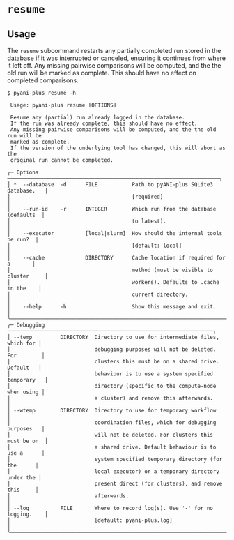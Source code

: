 # `resume` {#plot-resume.unnambered}

## Usage
The `resume` subcommand restarts any partially completed run stored in the database if it was interrupted or canceled, ensuring it continues from where it left off. Any missing pairwise comparisons will be computed, and the the old run will be marked as complete. This should have no effect on completed comparisons.

```shell
$ pyani-plus resume -h
                                                                                     
 Usage: pyani-plus resume [OPTIONS]                                             
                                                                                
 Resume any (partial) run already logged in the database.                       
 If the run was already complete, this should have no effect.                   
 Any missing pairwise comparisons will be computed, and the the old run will be 
 marked as complete.                                                            
 If the version of the underlying tool has changed, this will abort as the      
 original run cannot be completed.                                              
                                                                                
╭─ Options ────────────────────────────────────────────────────────────────────╮
│ *  --database  -d      FILE           Path to pyANI-plus SQLite3 database.   │
│                                       [required]                             │
│    --run-id    -r      INTEGER        Which run from the database (defaults  │
│                                       to latest).                            │
│    --executor          [local|slurm]  How should the internal tools be run?  │
│                                       [default: local]                       │
│    --cache             DIRECTORY      Cache location if required for a       │
│                                       method (must be visible to cluster     │
│                                       workers). Defaults to .cache in the    │
│                                       current directory.                     │
│    --help      -h                     Show this message and exit.            │
╰──────────────────────────────────────────────────────────────────────────────╯
╭─ Debugging ──────────────────────────────────────────────────────────────────╮
│ --temp         DIRECTORY  Directory to use for intermediate files, which for │
│                           debugging purposes will not be deleted. For        │
│                           clusters this must be on a shared drive. Default   │
│                           behaviour is to use a system specified temporary   │
│                           directory (specific to the compute-node when using │
│                           a cluster) and remove this afterwards.             │
│ --wtemp        DIRECTORY  Directory to use for temporary workflow            │
│                           coordination files, which for debugging purposes   │
│                           will not be deleted. For clusters this must be on  │
│                           a shared drive. Default behaviour is to use a      │
│                           system specified temporary directory (for the      │
│                           local executor) or a temporary directory under the │
│                           present direct (for clusters), and remove this     │
│                           afterwards.                                        │
│ --log          FILE       Where to record log(s). Use '-' for no logging.    │
│                           [default: pyani-plus.log]                          │
╰──────────────────────────────────────────────────────────────────────────────╯
```
